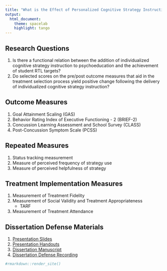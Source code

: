 ```yaml
---
title: "What is the Effect of Personalized Cognitive Strategy Instruction on Facilitating Return-to-Learn for Individuals Experiencing Prolonged Concussion Symptoms?"
output:
  html_document:
    theme: spacelab
    highlight: tango
---
```



## Research Questions

  1. Is there a functional relation between the addition of individualized cognitive strategy instruction to psychoeducation and the achievement of student RTL targets? 
  2. Do selected scores on the pre/post outcome measures that aid in the treatment selection process yield positive change following the delivery of individualized cognitive strategy instruction? 
  
## Outcome Measures 

  1. Goal Attainment Scaling (GAS)
  2. Behavior Rating Index of Executive Functioning - 2 (BRIEF-2)
  3. Concussion Learning Assessment and School Survey (CLASS)
  4. Post-Concussion Symptom Scale (PCSS)
  
## Repeated Measures 

  1. Status tracking measurement 
  2. Measure of perceived frequency of strategy use 
  3. Measure of perceived helpfulness of strategy 
  
## Treatment Implementation Measures 

  1. Measurement of Treatment Fidelity 
  2. Measurement of Social Validity and Treatment Appropriateness 
      + TARF
  3. Measurement of Treatment Attendance       
  
## Dissertation Defense Materials 

  1. [Presentation Slides](handouts/dissertation defense_JW_v2_publish.pptx)
  2. [Presentation Handouts](handouts/dissertation defense_JW_handouts.pdf)
  3. [Dissertation Manuscript](handouts/JW_Dissertation_ETD_v2.pdf)
  4. [Dissertation Defense Recording](https://youtu.be/LX566IbMtE0)


```r
#rmarkdown::render_site()
```